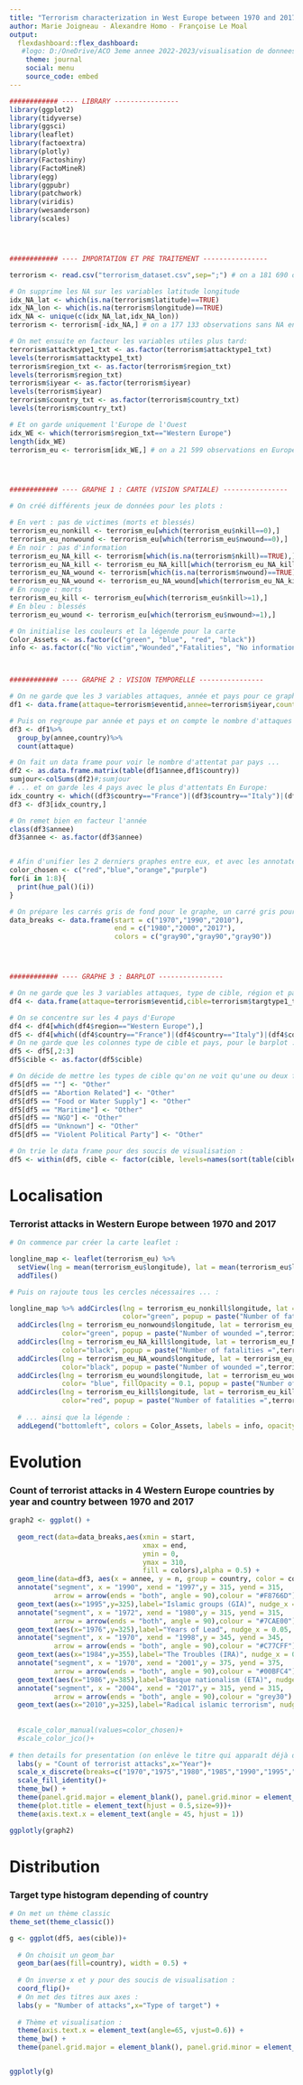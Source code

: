 ```yaml
---
title: "Terrorism characterization in West Europe between 1970 and 2017 "
author: Marie Joigneau - Alexandre Homo - Françoise Le Moal
output: 
  flexdashboard::flex_dashboard:
   #logo: D:/OneDrive/ACO 3eme annee 2022-2023/visualisation de donnees heterogenes - le et etienne/projet/visualisation-mariealexfrancoise/autocollant-tete-mort.png
    theme: journal
    social: menu
    source_code: embed
---
```


```r

############ ---- LIBRARY ----------------
library(ggplot2)
library(tidyverse)
library(ggsci)
library(leaflet)
library(factoextra)
library(plotly)
library(Factoshiny)
library(FactoMineR)
library(egg)
library(ggpubr)
library(patchwork)
library(viridis)
library(wesanderson)
library(scales)




############ ---- IMPORTATION ET PRE TRAITEMENT ----------------

terrorism <- read.csv("terrorism_dataset.csv",sep=";") # on a 181 690 observations

# On supprime les NA sur les variables latitude longitude
idx_NA_lat <- which(is.na(terrorism$latitude)==TRUE)
idx_NA_lon <- which(is.na(terrorism$longitude)==TRUE)
idx_NA <- unique(c(idx_NA_lat,idx_NA_lon))
terrorism <- terrorism[-idx_NA,] # on a 177 133 observations sans NA en latitude et longitude

# On met ensuite en facteur les variables utiles plus tard:
terrorism$attacktype1_txt <- as.factor(terrorism$attacktype1_txt)
levels(terrorism$attacktype1_txt)
terrorism$region_txt <- as.factor(terrorism$region_txt)
levels(terrorism$region_txt)
terrorism$iyear <- as.factor(terrorism$iyear)
levels(terrorism$iyear)
terrorism$country_txt <- as.factor(terrorism$country_txt)
levels(terrorism$country_txt)

# Et on garde uniquement l'Europe de l'Ouest
idx_WE <- which(terrorism$region_txt=="Western Europe")
length(idx_WE)
terrorism_eu <- terrorism[idx_WE,] # on a 21 599 observations en Europe de l'Ouest




############ ---- GRAPHE 1 : CARTE (VISION SPATIALE) ----------------

# On créé différents jeux de données pour les plots :

# En vert : pas de victimes (morts et blessés)
terrorism_eu_nonkill <- terrorism_eu[which(terrorism_eu$nkill==0),]
terrorism_eu_nonwound <- terrorism_eu[which(terrorism_eu$nwound==0),]
# En noir : pas d'information
terrorism_eu_NA_kill <- terrorism[which(is.na(terrorism$nkill)==TRUE),]
terrorism_eu_NA_kill <- terrorism_eu_NA_kill[which(terrorism_eu_NA_kill$region_txt=="Western Europe"),]
terrorism_eu_NA_wound <- terrorism[which(is.na(terrorism$nwound)==TRUE),]
terrorism_eu_NA_wound <- terrorism_eu_NA_wound[which(terrorism_eu_NA_kill$region_txt=="Western Europe"),]
# En rouge : morts
terrorism_eu_kill <- terrorism_eu[which(terrorism_eu$nkill>=1),]
# En bleu : blessés
terrorism_eu_wound <- terrorism_eu[which(terrorism_eu$nwound>=1),]

# On initialise les couleurs et la légende pour la carte
Color_Assets <- as.factor(c("green", "blue", "red", "black"))
info <- as.factor(c("No victim","Wounded","Fatalities", "No information"))



############ ---- GRAPHE 2 : VISION TEMPORELLE ----------------

# On ne garde que les 3 variables attaques, année et pays pour ce graphe :
df1 <- data.frame(attaque=terrorism$eventid,annee=terrorism$iyear,country=terrorism$country_txt)

# Puis on regroupe par année et pays et on compte le nombre d'attaques
df3 <- df1%>%
  group_by(annee,country)%>%
  count(attaque)

# On fait un data frame pour voir le nombre d'attentat par pays ...
df2 <- as.data.frame.matrix(table(df1$annee,df1$country))
sumjour<-colSums(df2)#;sumjour
# ... et on garde les 4 pays avec le plus d'attentats En Europe:
idx_country <- which((df3$country=="France")|(df3$country=="Italy")|(df3$country=="Spain")|(df3$country=="United Kingdom"))
df3 <- df3[idx_country,] 

# On remet bien en facteur l'année
class(df3$annee)
df3$annee <- as.factor(df3$annee)


# Afin d'unifier les 2 derniers graphes entre eux, et avec les annotate et geom_text, on retrouve les noms des couleurs pas défaut: "#F8766D" "#7CAE00" "#00BFC4" "#C77CFF"
color_chosen <- c("red","blue","orange","purple")
for(i in 1:8){
  print(hue_pal()(i))
}

# On prépare les carrés gris de fond pour le graphe, un carré gris pour 10 ans, tous les 10 ans
data_breaks <- data.frame(start = c("1970","1990","2010"),
                          end = c("1980","2000","2017"),
                          colors = c("gray90","gray90","gray90"))




############ ---- GRAPHE 3 : BARPLOT ----------------

# On ne garde que les 3 variables attaques, type de cible, région et pays :
df4 <- data.frame(attaque=terrorism$eventid,cible=terrorism$targtype1_txt,country=terrorism$country_txt,region=terrorism$region_txt,mort=terrorism$nkill,blesse=terrorism$nwound)

# On se concentre sur les 4 pays d'Europe
df4 <- df4[which(df4$region=="Western Europe"),]
df5 <- df4[which((df4$country=="France")|(df4$country=="Italy")|(df4$country=="Spain")|(df4$country=="United Kingdom")),]
# On ne garde que les colonnes type de cible et pays, pour le barplot :
df5 <- df5[,2:3]
df5$cible <- as.factor(df5$cible)

# On décide de mettre les types de cible qu'on ne voit qu'une ou deux fois dans 'Other' pour des soucis de visualisation
df5[df5 == ""] <- "Other"
df5[df5 == "Abortion Related"] <- "Other"
df5[df5 == "Food or Water Supply"] <- "Other"
df5[df5 == "Maritime"] <- "Other"
df5[df5 == "NGO"] <- "Other"
df5[df5 == "Unknown"] <- "Other"
df5[df5 == "Violent Political Party"] <- "Other"

# On trie le data frame pour des soucis de visualisation :
df5 <- within(df5, cible <- factor(cible, levels=names(sort(table(cible), increasing=TRUE))))
```


Localisation
=======================================================================

### Terrorist attacks in Western Europe between 1970 and 2017

```r
# On commence par créer la carte leaflet :

longline_map <- leaflet(terrorism_eu) %>% 
  setView(lng = mean(terrorism_eu$longitude), lat = mean(terrorism_eu$latitude), zoom = 4) %>% 
  addTiles()

# Puis on rajoute tous les cercles nécessaires ... :

longline_map %>% addCircles(lng = terrorism_eu_nonkill$longitude, lat = terrorism_eu_nonkill$latitude, weight =(1), radius = 1,
                            color="green", popup = paste("Number of fatalities =",terrorism_eu_nonkill$nkill," in ",terrorism_eu$iyear, " by ", terrorism_eu$attacktype1_txt)) %>%
  addCircles(lng = terrorism_eu_nonwound$longitude, lat = terrorism_eu_nonwound$latitude, weight =(1),radius = 1,
             color="green", popup = paste("Number of wounded =",terrorism_eu_nonwound$nwound," in ",terrorism_eu$iyear,  " by ", terrorism_eu$attacktype1_txt)) %>%
  addCircles(lng = terrorism_eu_NA_kill$longitude, lat = terrorism_eu_NA_kill$latitude, weight=(1),radius = 1,
             color="black", popup = paste("Number of fatalities =",terrorism_eu_NA_kill$nkill," in ",terrorism_eu$iyear, " by ", terrorism_eu$attacktype1_txt)) %>%
  addCircles(lng = terrorism_eu_NA_wound$longitude, lat = terrorism_eu_NA_wound$latitude, weight=(1),radius = 1,
             color="black", popup = paste("Number of wounded =",terrorism_eu_NA_wound$nwound," in ",terrorism_eu$iyear,  " by ", terrorism_eu$attacktype1_txt)) %>%
  addCircles(lng = terrorism_eu_wound$longitude, lat = terrorism_eu_wound$latitude, weight=1 ,radius = 150*terrorism_eu_wound$nwound,
             color= "blue", fillOpacity = 0.1, popup = paste("Number of wounded =",terrorism_eu_wound$nwound," in ",terrorism_eu$iyear,  " by ", terrorism_eu$attacktype1_txt)) %>%
  addCircles(lng = terrorism_eu_kill$longitude, lat = terrorism_eu_kill$latitude, weight=1, radius = 150*terrorism_eu_kill$nkill,
             color="red", popup = paste("Number of fatalities =",terrorism_eu_kill$nkill," in ",terrorism_eu$iyear, " by ", terrorism_eu$attacktype1_txt))  %>%
  
  # ... ainsi que la légende :
  addLegend("bottomleft", colors = Color_Assets, labels = info, opacity = 1)
```

Evolution
=======================================================================

### Count of terrorist attacks in 4 Western Europe countries by year and country between 1970 and 2017

```r
graph2 <- ggplot() +
  
  geom_rect(data=data_breaks,aes(xmin = start,
                                 xmax = end,
                                 ymin = 0,
                                 ymax = 310,
                                 fill = colors),alpha = 0.5) +
  geom_line(data=df3, aes(x = annee, y = n, group = country, color = country),size=1) + 
  annotate("segment", x = "1990", xend = "1997",y = 315, yend = 315,
           arrow = arrow(ends = "both", angle = 90),colour = "#F8766D") + 
  geom_text(aes(x="1995",y=325),label="Islamic groups (GIA)", nudge_x = 0.05, nudge_y = 0.05, check_overlap = T,col="#F8766D")+
  annotate("segment", x = "1972", xend = "1980",y = 315, yend = 315,
           arrow = arrow(ends = "both", angle = 90),colour = "#7CAE00") + 
  geom_text(aes(x="1976",y=325),label="Years of Lead", nudge_x = 0.05, nudge_y = 0.05, check_overlap = T,col="#7CAE00")+
  annotate("segment", x = "1970", xend = "1998",y = 345, yend = 345,
           arrow = arrow(ends = "both", angle = 90),colour = "#C77CFF") + 
  geom_text(aes(x="1984",y=355),label="The Troubles (IRA)", nudge_x = 0.05, nudge_y = 0.05, check_overlap = T,col="#C77CFF")+
  annotate("segment", x = "1970", xend = "2001",y = 375, yend = 375,
           arrow = arrow(ends = "both", angle = 90),colour = "#00BFC4") + 
  geom_text(aes(x="1986",y=385),label="Basque nationalism (ETA)", nudge_x = 0.05, nudge_y = 0.05, check_overlap = T,col="#00BFC4")+
  annotate("segment", x = "2004", xend = "2017",y = 315, yend = 315,
           arrow = arrow(ends = "both", angle = 90),colour = "grey30") + 
  geom_text(aes(x="2010",y=325),label="Radical islamic terrorism", nudge_x = 0.05, nudge_y = 0.05, check_overlap = T,col="grey30")+
  
  
  #scale_color_manual(values=color_chosen)+
  #scale_color_jco()+
  
# then details for presentation (on enlève le titre qui apparaît déjà dans le flexdashboard)
  labs(y = "Count of terrorist attacks",x="Year")+
  scale_x_discrete(breaks=c("1970","1975","1980","1985","1990","1995","2000","2005","2010","2015")) +
  scale_fill_identity()+
  theme_bw() +
  theme(panel.grid.major = element_blank(), panel.grid.minor = element_blank(), panel.background = element_blank(), axis.line = element_line(colour = "black"))+
  theme(plot.title = element_text(hjust = 0.5,size=9))+
  theme(axis.text.x = element_text(angle = 45, hjust = 1))

ggplotly(graph2)
```

Distribution
=======================================================================

### Target type histogram depending of country

```r
# On met un thème classic
theme_set(theme_classic())

g <- ggplot(df5, aes(cible))+ 
  
  # On choisit un geom_bar
  geom_bar(aes(fill=country), width = 0.5) + 
  
  # On inverse x et y pour des soucis de visualisation :
  coord_flip()+
  # On met des titres aux axes :
  labs(y = "Number of attacks",x="Type of target") +
  
  # Thème et visualisation :
  theme(axis.text.x = element_text(angle=65, vjust=0.6)) +
  theme_bw() +
  theme(panel.grid.major = element_blank(), panel.grid.minor = element_blank(), panel.background = element_blank(), axis.line = element_line(colour = "black"))


ggplotly(g)
```
